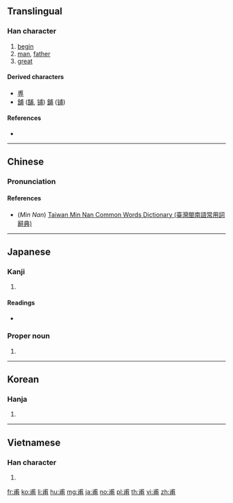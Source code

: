 {{also|叀}}
==Translingual==

===Han character===
{{Han char|rn=101|rad=用|as=02|sn=7|four=53227|canj=IJB}}

# [[begin]]
# [[man]], [[father]]
# [[great]]

====Derived characters====
* [[尃]]
* [[舖]] ([[舗]], [[铺]]) [[鋪]] ([[铺]])

====References====
* {{Han ref|kx=0756.020|dkj=21706|dj=1166.040|hdz=10020.010|uh=752B|ud=29995|bh=A86A|bd=43114}}

----

==Chinese==
{{zh-forms}}

===Pronunciation===
{{zh-pron
|m=fǔ
|c=fu2,pou2,pou3
|h=
|mn=hú
|w=
|mc=y
|oc=y
|ma=
|cat=v,n,a
}}

====References====
* (''Min Nan'') [http://twblg.dict.edu.tw/holodict_new/index.html Taiwan Min Nan Common Words Dictionary (臺灣閩南語常用詞辭典)]

----

==Japanese==

===Kanji===
{{ja-kanji|grade=|rs=用02}}

# {{defn|lang=ja|sort=用02}}

====Readings====
* {{ja-readings|goon=[[ふ]] (fu)|kanon=[[ふ]] (fu)|kanyoon=[[ほ]] (ho)|kun=[[はじめ]] (hajime), [[すけ]] (suke)|nanori=}}

===Proper noun===
{{ja-pos|proper|はじめ}}

# {{given name|male|lang=ja|sort=はじめ}}

----

==Korean==

===Hanja===
{{ko-hanja|hangeul=보|eumhun=|rv=bo|mr=po|y=po}}

# {{defn|lang=ko|sort=用02}}

----

==Vietnamese==

===Han character===
{{vi-hantu|[[phủ]], [[bo]], [[bô]], [[bố]]|rs=用02}}

# {{defn|lang=vi|sort=用02}}

[[fr:甫]]
[[ko:甫]]
[[li:甫]]
[[hu:甫]]
[[mg:甫]]
[[ja:甫]]
[[no:甫]]
[[pl:甫]]
[[th:甫]]
[[vi:甫]]
[[zh:甫]]